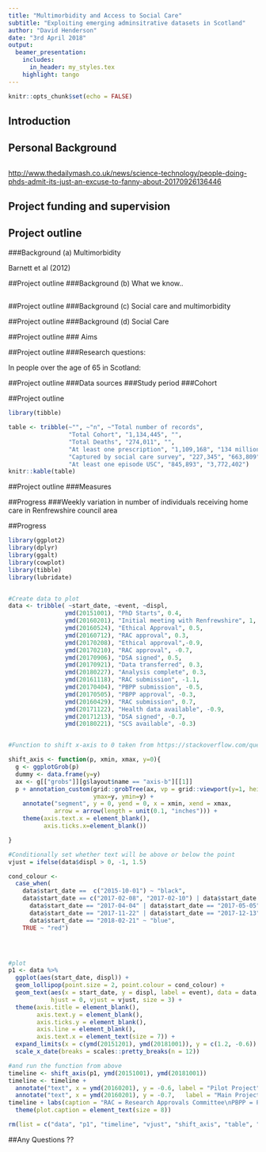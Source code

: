 ```yaml
---
title: "Multimorbidity and Access to Social Care"
subtitle: "Exploiting emerging adminsitrative datasets in Scotland"
author: "David Henderson"
date: "3rd April 2018"
output:
  beamer_presentation:
    includes:
      in_header: my_styles.tex
    highlight: tango
---
```


```r
knitr::opts_chunk$set(echo = FALSE)
```

## Introduction

\begin{wideitemize}
\item  Personal Background
\item  Project funding and supervision
\item  Project outline
\item  Progress
\end{wideitemize}


## Personal Background

\begin{figure}
\centerline{\includegraphics[width=0.85\textwidth, height=0.85\textheight]{images/stressful.jpg}}
\end{figure}


##

\begin{figure}
\centerline{\includegraphics[width=0.80\textwidth, height=0.80\textheight]{images/phd.png}}
\end{figure}

<http://www.thedailymash.co.uk/news/science-technology/people-doing-phds-admit-its-just-an-excuse-to-fanny-about-20170926136446>

## Project funding and supervision

\begin{wideitemize}
\item<1-> Scottish Government
\item<2-> ESRC
\item<3-> UBDC
\item<4-> Nick Bailey, Colin McCowan, Stewart Mercer
\end{wideitemize}

## Project outline

###Background (a) Multimorbidity

\begin{figure}
\centerline{\includegraphics[width=0.8\textwidth, height=0.6\textheight]{images/Prev_multi_morb.png}}
\end{figure}

Barnett et al (2012)

##Project outline
###Background (b) What we know..

\begin{itemize}
\item<1-> There is a strong socioeconomic gradient observed for those with multimorbidity which feeds the inverse care law in primary care services.
\item<2-> MM associated with higher mortality, psychological distress, worse QOL, worse functional status, and increased health care use.
\item<3-> But what about social care?????
\end{itemize}

##
\begin{figure}
\centerline{\includegraphics{images/Condelius.PNG}}
\end{figure}

##

\begin{figure}
\centerline{\includegraphics{images/porter.png}}
\end{figure}

##Project outline
###Background (c) Social care and multimorbidity

\begin{figure}
\centerline{\includegraphics[width=0.8\textwidth, height=0.6\textheight]{images/NICE.png}}
\end{figure}

##Project outline
###Background (d) Social Care

\begin{figure}
\centerline{\includegraphics[width=0.8\textwidth, height=0.6\textheight]{images/3MT_plot.png}}
\end{figure}

\faGithub\href{https://github.com/davidhen/social_care_open_data/blob/master/rmds/3MT_plot.Rmd}{ link to code}

##Project outline
### Aims

\begin{itemize}
\item<1-> Describe and and compare social inequalities in the use of social care services using linked health and social care data. 
\item<2-> Explore the effects of social care use for those with multimorbidity on;
\begin{itemize}
\item unscheduled health care use
\item mortality
\end{itemize}
\item<3-> Assess the validity of existing administrative data on social care for research purposes. 
\end{itemize}

##Project outline
###Research questions:

In people over the age of 65 in Scotland:  

\begin{enumerate}
\item
\begin{enumerate}[(a)]
\item What are the socioeconomic, demographic, and geographic patterns in the use of social care? 
\item Is there an association between multimorbidity status and the amount and type of social care use over time? Does this vary by the patterns described in 1(a)?  
\end{enumerate}
\item 
\begin{enumerate}[(a)]
\item Is there an association in the use of social care services, multimorbidity status and unscheduled health care use?
\item Do multimorbidity status and social care use predict mortality?
\end{enumerate}
\end{enumerate}

##Project outline
###Data sources
\begin{itemize}
\item<1-> Demographics, Deaths, and SIMD (CHI database and NSS)
\item<1-> Social care survey (Scottish Government)
\item<1-> Prescribing information (ISD)
\item<1-> Unscheduled Care Data Mart (ISD)
\item<1-> SMR01, SMR04, A \& E, and USC LTC diagnoses
\end{itemize}
###Study period
\begin{itemize}
\item<2-> 1st April 2011 to 31st March 2016
\end{itemize}
###Cohort
\begin{itemize}
\item<3-> Everyone born before 31st March 1951 (over 65s)
\end{itemize}

##Project outline

```r
library(tibble)

table <- tribble(~"", ~"n", ~"Total number of records",
                 "Total Cohort", "1,134,445", "",
                 "Total Deaths", "274,011", "",
                 "At least one prescription", "1,109,168", "134 million",
                 "Captured by social care survey", "227,345", "663,809",
                 "At least one episode USC", "845,893", "3,772,402")
knitr::kable(table)
```


##Project outline
###Measures
\begin{enumerate}
\item<1-> Multimorbidity
\begin{enumerate}[(a)]
\item Count of regular medicines
\item Count of prescribing from BNF chapters
\item Cross reference with diagnoses data
\end{enumerate}
\item<2-> Social Care
\begin{enumerate}[(a)]
\item Any social care (yes/no)
\item Weekly hours of home care
\item Telecare (yes/no)
\end{enumerate}
\item<3->Unscheduled health care use
\begin{enumerate}
\item Any USC (yes/no)
\item Count of USC episodes
\item Count of USC category (A\&E, Admissions)
\end{enumerate}
\end{enumerate}


##Progress
###Weekly variation in number of individuals receiving home care in Renfrewshire council area

\begin{figure}
\centerline{\includegraphics[width=0.8\textwidth, height=0.7\textheight]{images/renfrew.png}}
\end{figure}

##Progress

```r
library(ggplot2)
library(dplyr)
library(ggalt)
library(cowplot)
library(tibble)
library(lubridate)


#Create data to plot
data <- tribble( ~start_date, ~event, ~displ,
                ymd(20151001), "PhD Starts", 0.4,
                ymd(20160201), "Initial meeting with Renfrewshire", 1,
                ymd(20160524), "Ethical Approval", 0.5,
                ymd(20160712), "RAC approval", 0.3,
                ymd(20170208), "Ethical approval",-0.9,
                ymd(20170210), "RAC approval", -0.7,
                ymd(20170906), "DSA signed", 0.5,
                ymd(20170921), "Data transferred", 0.3,
                ymd(20180227), "Analysis complete", 0.3,
                ymd(20161118), "RAC submission", -1.1,
                ymd(20170404), "PBPP submission", -0.5,
                ymd(20170505), "PBPP approval", -0.3,
                ymd(20160429), "RAC submission", 0.7,
                ymd(20171122), "Health data available", -0.9,
                ymd(20171213), "DSA signed", -0.7,
                ymd(20180221), "SCS available", -0.3)


#Function to shift x-axis to 0 taken from https://stackoverflow.com/questions/39071002/moving-x-or-y-axis-together-with-tick-labels-to-the-middle-of-a-single-ggplot-n

shift_axis <- function(p, xmin, xmax, y=0){
  g <- ggplotGrob(p)
  dummy <- data.frame(y=y)
  ax <- g[["grobs"]][g$layout$name == "axis-b"][[1]]
  p + annotation_custom(grid::grobTree(ax, vp = grid::viewport(y=1, height=sum(ax$height))), 
                        ymax=y, ymin=y) +
    annotate("segment", y = 0, yend = 0, x = xmin, xend = xmax, 
             arrow = arrow(length = unit(0.1, "inches"))) +
    theme(axis.text.x = element_blank(), 
          axis.ticks.x=element_blank())

}

#Conditionally set whether text will be above or below the point
vjust = ifelse(data$displ > 0, -1, 1.5)

cond_colour <- 
  case_when(
    data$start_date ==  c("2015-10-01") ~ "black",
    data$start_date == c("2017-02-08", "2017-02-10") | data$start_date == "2016-11-18" |
      data$start_date == "2017-04-04" | data$start_date == "2017-05-05" |
      data$start_date == "2017-11-22" | data$start_date == "2017-12-13" |
      data$start_date == "2018-02-21" ~ "blue", 
    TRUE ~ "red")




#plot
p1 <- data %>% 
  ggplot(aes(start_date, displ)) +
  geom_lollipop(point.size = 2, point.colour = cond_colour) +
  geom_text(aes(x = start_date, y = displ, label = event), data = data,
            hjust = 0, vjust = vjust, size = 3) +
  theme(axis.title = element_blank(),
        axis.text.y = element_blank(),
        axis.ticks.y = element_blank(),
        axis.line = element_blank(),
        axis.text.x = element_text(size = 7)) +
  expand_limits(x = c(ymd(20151201), ymd(20181001)), y = c(1.2, -0.6)) +
  scale_x_date(breaks = scales::pretty_breaks(n = 12))

#and run the function from above
timeline <- shift_axis(p1, ymd(20151001), ymd(20181001))
timeline <- timeline + 
  annotate("text", x = ymd(20160201), y = -0.6, label = "Pilot Project", colour = "red") +
  annotate("text", x = ymd(20160201), y = -0.7,   label = "Main Project", colour = "blue")
timeline + labs(caption = "RAC = Research Approvals Committee\nPBPP = Public Benefit and Privacy Panel\nDSA = Data Sharing Agreement") +
  theme(plot.caption = element_text(size = 8))

rm(list = c("data", "p1", "timeline", "vjust", "shift_axis", "table", "cond_colour"))
```

##Any Questions ??

\begin{figure}
\centerline{\includegraphics[width=0.8\textwidth, height=0.7\textheight]{images/questions.png}}
\end{figure}


